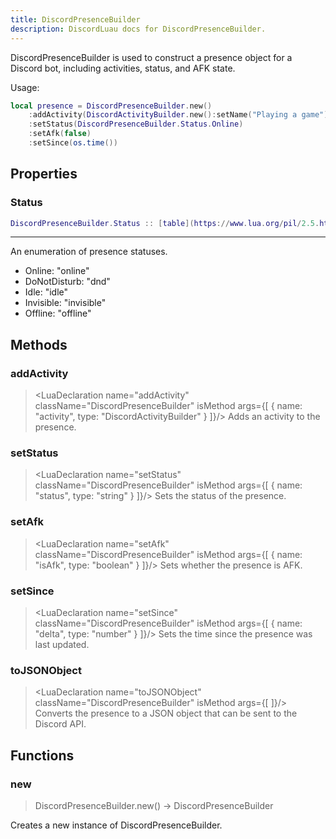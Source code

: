 ```yaml
---
title: DiscordPresenceBuilder
description: DiscordLuau docs for DiscordPresenceBuilder.
---
```

[//]: # (This file was automatically compiled through the Generator luau code under this repository)
[//]: # (if you want to edit the documentation of discord-luau, please write changes)
[//]: # (to the discord-luau repository itself, we extract the comments from discord-luau and translate)
[//]: # (them into markdown files that Nextra can interpret!)

[//]: # (----- DOCUMENT IMPORTS ----- )


[//]: # (----- DOCUMENT DESCRIPTION ----- )

DiscordPresenceBuilder is used to construct a presence object for a Discord bot, including activities, status, and AFK state.

Usage:
```lua
local presence = DiscordPresenceBuilder.new()
	:addActivity(DiscordActivityBuilder.new():setName("Playing a game"))
	:setStatus(DiscordPresenceBuilder.Status.Online)
	:setAfk(false)
	:setSince(os.time())
```

[//]: # (----- DOCUMENT PROPERTIES ----- )

## Properties

### Status

 ```lua
 DiscordPresenceBuilder.Status :: [table](https://www.lua.org/pil/2.5.html)
```

---
An enumeration of presence statuses.

- Online: "online"
- DoNotDisturb: "dnd"
- Idle: "idle"
- Invisible: "invisible"
- Offline: "offline"

[//]: # (----- DOCUMENT METHODS ----- )

## Methods

### addActivity

> <LuaDeclaration name="addActivity" className="DiscordPresenceBuilder" isMethod args={[ { name: "activity", type: "DiscordActivityBuilder" } ]}/>
Adds an activity to the presence.
### setStatus

> <LuaDeclaration name="setStatus" className="DiscordPresenceBuilder" isMethod args={[ { name: "status", type: "string" } ]}/>
Sets the status of the presence.
### setAfk

> <LuaDeclaration name="setAfk" className="DiscordPresenceBuilder" isMethod args={[ { name: "isAfk", type: "boolean" } ]}/>
Sets whether the presence is AFK.
### setSince

> <LuaDeclaration name="setSince" className="DiscordPresenceBuilder" isMethod args={[ { name: "delta", type: "number" } ]}/>
Sets the time since the presence was last updated.
### toJSONObject

> <LuaDeclaration name="toJSONObject" className="DiscordPresenceBuilder" isMethod args={[  ]}/>
Converts the presence to a JSON object that can be sent to the Discord API.

[//]: # (----- DOCUMENT FUNCTIONS ----- )

## Functions

### new

> DiscordPresenceBuilder.new() ->  DiscordPresenceBuilder 

Creates a new instance of DiscordPresenceBuilder.

